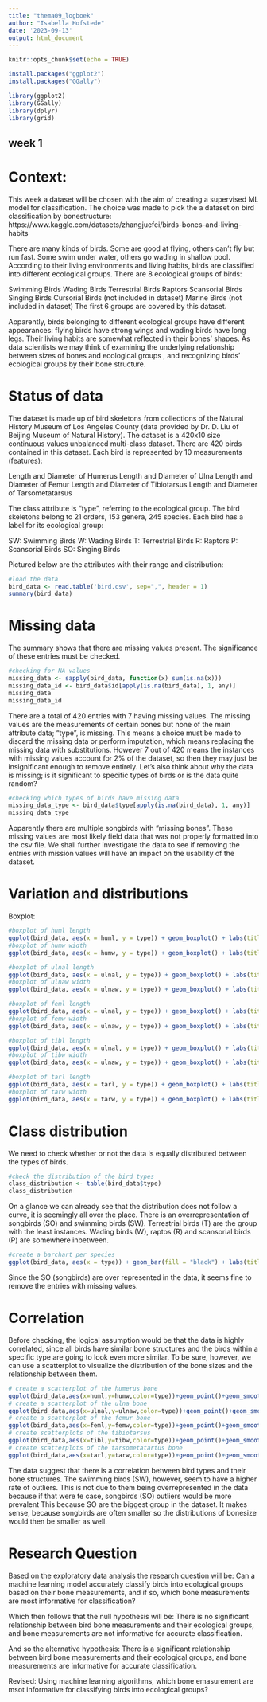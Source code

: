 ```yaml
---
title: "thema09_logboek"
author: "Isabella Hofstede"
date: '2023-09-13'
output: html_document
---
```


```r
knitr::opts_chunk$set(echo = TRUE)
```

```r
install.packages("ggplot2")       
install.packages("GGally")
```

```r
library(ggplot2)
library(GGally)
library(dplyr)
library(grid)
```

## week 1


# Context:
This week a dataset will be chosen with the aim of creating a supervised ML model for classification. The choice was made to pick the a dataset on bird classification by bonestructure: https://www.kaggle.com/datasets/zhangjuefei/birds-bones-and-living-habits

There are many kinds of birds. Some are good at flying, others can't fly but run fast. Some swim under water, others go wading in shallow pool. According to their living environments and living habits, birds are classified into different ecological groups. There are 8 ecological groups of birds:

Swimming Birds
Wading Birds
Terrestrial Birds
Raptors
Scansorial Birds
Singing Birds
Cursorial Birds (not included in dataset)
Marine Birds (not included in dataset)
The first 6 groups are covered by this dataset.

Apparently, birds belonging to different ecological groups have different appearances: flying birds have strong wings and wading birds have long legs. Their living habits are somewhat reflected in their bones' shapes. As data scientists we may think of examining the underlying relationship between sizes of bones and ecological groups , and recognizing birds' ecological groups by their bone structure.


# Status of data
The dataset is made up of bird skeletons from collections of the Natural History Museum of Los Angeles County (data provided by Dr. D. Liu of Beijing Museum of Natural History). The dataset is a 420x10 size continuous values unbalanced multi-class dataset. There are 420 birds contained in this dataset. Each bird is represented by 10 measurements (features):

Length and Diameter of Humerus
Length and Diameter of Ulna
Length and Diameter of Femur
Length and Diameter of Tibiotarsus
Length and Diameter of Tarsometatarsus

The class attribute is "type", referring to the ecological group. The bird skeletons belong to 21 orders, 153 genera, 245 species. Each bird has a label for its ecological group:

SW: Swimming Birds
W: Wading Birds
T: Terrestrial Birds
R: Raptors
P: Scansorial Birds
SO: Singing Birds

Pictured below are the attributes with their range and distribution:
```r
#load the data
bird_data <- read.table('bird.csv', sep=",", header = 1)
summary(bird_data)
```

# Missing data
The summary shows that there are missing values present. The significance of these entries must be checked. 
 
```r
#checking for NA values 
missing_data <- sapply(bird_data, function(x) sum(is.na(x)))
missing_data_id <- bird_data$id[apply(is.na(bird_data), 1, any)]
missing_data
missing_data_id
```
There are a total of 420 entries with 7 having missing values. The missing values are the measurements of certain bones but none of the main attribute data; "type", is missing. This means a choice must be made to discard the missing data or perform imputation, which means replacing the missing data with substitutions. However 7 out of 420 means the instances with missing values account for 2% of the dataset, so then they may just be insignificant enough to remove entirely. Let's also think about why the data is missing; is it significant to specific types of birds or is the data quite random?

```r
#checking which types of birds have missing data
missing_data_type <- bird_data$type[apply(is.na(bird_data), 1, any)]
missing_data_type
```
Apparently there are multiple songbirds with "missing bones". These missing values are most likely field data that was not properly formatted into the csv file. We shall further investigate the data to see if removing the entries with mission values will have an impact on the usability of the dataset. 


# Variation and distributions 
Boxplot:
```r
#boxplot of huml length 
ggplot(bird_data, aes(x = huml, y = type)) + geom_boxplot() + labs(title = "huml length in mm", x = "(mm of bone)", y = "type")
#boxplot of humw width 
ggplot(bird_data, aes(x = humw, y = type)) + geom_boxplot() + labs(title = "humw length in mm", x = "(mm of bone)", y = "type")

#boxplot of ulnal length
ggplot(bird_data, aes(x = ulnal, y = type)) + geom_boxplot() + labs(title = "ulnal length in mm", x = "(mm of bone)", y = "type")
#boxplot of ulnaw width
ggplot(bird_data, aes(x = ulnaw, y = type)) + geom_boxplot() + labs(title = "ulnaw length in mm", x = "(mm of bone)", y = "type")

#boxplot of feml length
ggplot(bird_data, aes(x = ulnal, y = type)) + geom_boxplot() + labs(title = "feml length in mm", x = "(mm of bone)", y = "type")
#boxplot of femw width
ggplot(bird_data, aes(x = ulnaw, y = type)) + geom_boxplot() + labs(title = "femw length in mm", x = "(mm of bone)", y = "type")

#boxplot of tibl length
ggplot(bird_data, aes(x = ulnal, y = type)) + geom_boxplot() + labs(title = "ulnal length in mm", x = "(mm of bone)", y = "type")
#boxplot of tibw width
ggplot(bird_data, aes(x = ulnaw, y = type)) + geom_boxplot() + labs(title = "ulnaw length in mm", x = "(mm of bone)", y = "type")

#boxplot of tarl length
ggplot(bird_data, aes(x = tarl, y = type)) + geom_boxplot() + labs(title = "ulnal length in mm", x = "(mm of bone)", y = "type")
#boxplot of tarw width
ggplot(bird_data, aes(x = tarw, y = type)) + geom_boxplot() + labs(title = "ulnaw length in mm", x = "(mm of bone)", y = "type")
```

# Class distribution 
We need to check whether or not the data is equally distributed between the types of birds. 
```r
#check the distribution of the bird types
class_distribution <- table(bird_data$type)
class_distribution
```
On a glance we can already see that the distribution does not follow a curve, it is seemingly all over the place. There is an overrepresentation of songbirds (SO) and swimming birds (SW). Terrestrial birds (T) are the group with the least instances. Wading birds (W), raptos (R) and scansorial birds (P) are somewhere inbetween. 

```r
#create a barchart per species
ggplot(bird_data, aes(x = type)) + geom_bar(fill = "black") + labs(title = "distribution of bird species", x = "species", y = "count")
```

Since the SO (songbirds) are over represented in the data, it seems fine to remove the entries with missing values. 


# Correlation 
Before checking, the logical assumption would be that the data is highly correlated, since all birds have similar bone structures and the birds within a specific type are going to look even more similar. To be sure, however, we can use a scatterplot to visualize the distribution of the bone sizes and the relationship between them. 
```r
# create a scatterplot of the humerus bone
ggplot(bird_data,aes(x=huml,y=humw,color=type))+geom_point()+geom_smooth()
# create a scatterplot of the ulna bone
ggplot(bird_data,aes(x=ulnal,y=ulnaw,color=type))+geom_point()+geom_smooth()
# create a scatterplot of the femur bone
ggplot(bird_data,aes(x=feml,y=femw,color=type))+geom_point()+geom_smooth()
# create scatterplots of the tibiotarsus
ggplot(bird_data,aes(x=tibl,y=tibw,color=type))+geom_point()+geom_smooth()
# create scatterplots of the tarsometatartus bone
ggplot(bird_data,aes(x=tarl,y=tarw,color=type))+geom_point()+geom_smooth()

```
The data suggest that there is a correlation between bird types and their bone structures. The swimming birds (SW), however, seem to have a higher rate of outliers. This is not due to them being overrepresented in the data because if that were te case, songbirds (SO) outliers would be more prevalent This because SO are the biggest group in the dataset. It makes sense, because songbirds are often smaller so the distributions of bonesize would then be smaller as well.  

# Research Question 
Based on the exploratory data analysis the research question will be: Can a machine learning model accurately classify birds into ecological groups based on their bone measurements, and if so, which bone measurements are most informative for classification? 

Which then follows that the null hypothesis will be: There is no significant relationship between bird bone measurements and their ecological groups, and bone measurements are not informative for accurate classification. 

And so the alternative hypothesis: There is a significant relationship between bird bone measurements and their ecological groups, and bone measurements are informative for accurate classification.

Revised: Using machine learning algorithms, which bone emasurement are msot informative for classifying birds into ecological groups?